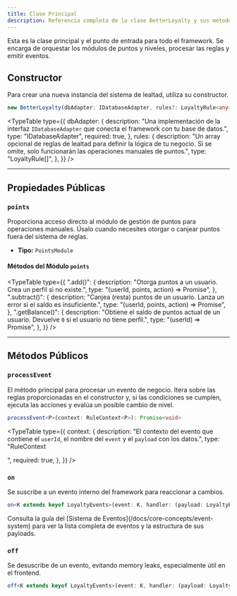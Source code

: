 ```yaml
---
title: Clase Principal
description: Referencia completa de la clase BetterLoyalty y sus métodos públicos.
---
```





Esta es la clase principal y el punto de entrada para todo el framework. Se encarga de orquestar los módulos de puntos y niveles, procesar las reglas y emitir eventos.

## Constructor

Para crear una nueva instancia del sistema de lealtad, utiliza su constructor.

```typescript
new BetterLoyalty(dbAdapter: IDatabaseAdapter, rules?: LoyaltyRule<any>[])
```

<TypeTable
  type={{
    dbAdapter: {
      description:
        "Una implementación de la interfaz `IDatabaseAdapter` que conecta el framework con tu base de datos.",
      type: "IDatabaseAdapter",
      required: true,
    },
    rules: {
      description:
        "Un array opcional de reglas de lealtad para definir la lógica de tu negocio. Si se omite, solo funcionarán las operaciones manuales de puntos.",
      type: "LoyaltyRule[]",
    },
  }}
/>

---

## Propiedades Públicas

### `points`

Proporciona acceso directo al módulo de gestión de puntos para operaciones manuales. Úsalo cuando necesites otorgar o canjear puntos fuera del sistema de reglas.

- **Tipo:** `PointsModule`

#### Métodos del Módulo `points`

<TypeTable
  type={{
    ".add()": {
      description: "Otorga puntos a un usuario. Crea un perfil si no existe.",
      type: "(userId, points, action) => Promise<UserLoyaltyProfile>",
    },
    ".subtract()": {
      description:
        "Canjea (resta) puntos de un usuario. Lanza un error si el saldo es insuficiente.",
      type: "(userId, points, action) => Promise<UserLoyaltyProfile>",
    },
    ".getBalance()": {
      description:
        "Obtiene el saldo de puntos actual de un usuario. Devuelve `0` si el usuario no tiene perfil.",
      type: "(userId) => Promise<number>",
    },
  }}
/>

---

## Métodos Públicos

### `processEvent`

El método principal para procesar un evento de negocio. Itera sobre las reglas proporcionadas en el constructor y, si las condiciones se cumplen, ejecuta las acciones y evalúa un posible cambio de nivel.

```typescript
processEvent<P>(context: RuleContext<P>): Promise<void>
```

<TypeTable
  type={{
    context: {
      description:
        "El contexto del evento que contiene el `userId`, el nombre del `event` y el `payload` con los datos.",
      type: "RuleContext<P>",
      required: true,
    },
  }}
/>

### `on`

Se suscribe a un evento interno del framework para reaccionar a cambios.

```typescript
on<K extends keyof LoyaltyEvents>(event: K, handler: (payload: LoyaltyEvents[K]) => void): void
```

<Callout title="Eventos Disponibles">
  Consulta la guía del [Sistema de Eventos](/docs/core-concepts/event-system)
  para ver la lista completa de eventos y la estructura de sus payloads.
</Callout>

### `off`

Se desuscribe de un evento, evitando memory leaks, especialmente útil en el frontend.

```typescript
off<K extends keyof LoyaltyEvents>(event: K, handler: (payload: LoyaltyEvents[K]) => void): void
```
